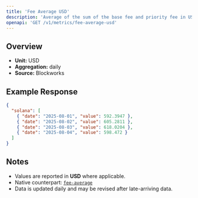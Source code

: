 ```yaml
---
title: 'Fee Average USD'
description: 'Average of the sum of the base fee and priority fee in USD that day'
openapi: 'GET /v1/metrics/fee-average-usd'
---
```


## Overview

- **Unit:** USD
- **Aggregation:** daily
- **Source:** Blockworks



## Example Response

```json
{
  "solana": [
    { "date": "2025-08-01", "value": 592.3947 },
    { "date": "2025-08-02", "value": 605.2811 },
    { "date": "2025-08-03", "value": 618.0204 },
    { "date": "2025-08-04", "value": 598.472 }
  ]
}
```

## Notes
- Values are reported in **USD** where applicable.
- Native counterpart: [`fee-average`](/api-reference/metrics/solana/fee-average)
- Data is updated daily and may be revised after late-arriving data.
